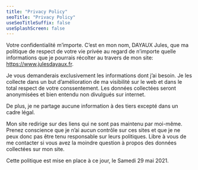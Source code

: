 ```yaml
---
title: "Privacy Policy"
seoTitle: "Privacy Policy"
useSeoTitleSuffix: false
useSplashScreen: false
---
```


Votre confidentialité m’importe. C’est en mon nom, DAYAUX Jules, que ma politique de respect de votre vie privée au regard de n’importe quelle informations que je pourrais récolter au travers de mon site:  https://www.julesdayaux.fr.

Je vous demanderais exclusivement les informations dont j’ai besoin.
Je les collecte dans un but d’amélioration de ma visibilité sur le web et dans le total respect de votre conssentement.
Les données collectées seront anonymisées et bien entendu non divulgués sur internet.

De plus, je ne partage aucune information à des tiers excepté dans un cadre légal.

Mon site redirige sur des liens qui ne sont pas maintenu par moi-même. Prenez conscience que je n’ai aucun contrôle sur ces sites et que je ne peux donc pas être tenu responsable sur leurs politiques.
Libre à vous de me contacter si vous avez la moindre question à propos des données collectées sur mon site.

Cette politique est mise en place à ce jour, le Samedi 29 mai 2021.
